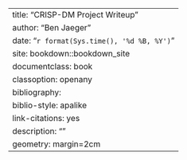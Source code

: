 --- 
title: "CRISP-DM Project Writeup"
author: "Ben Jaeger"
date: "`r format(Sys.time(), '%d %B, %Y')`"
site: bookdown::bookdown_site
documentclass: book
classoption: openany
bibliography: 
biblio-style: apalike
link-citations: yes
description: ""
geometry: margin=2cm
---